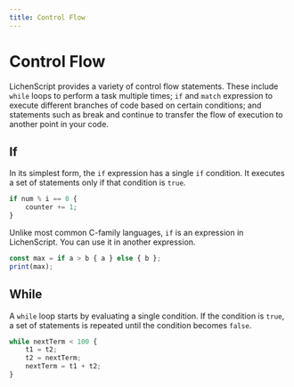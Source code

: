 ```yaml
---
title: Control Flow
---
```


# Control Flow

LichenScript provides a variety of control flow statements.
These include `while` loops to perform a task multiple times;
`if` and `match` expression to execute different branches of code based on certain conditions; and statements such as break and continue to transfer the flow of execution to another point in your code.

## If

In its simplest form, the `if` expression has a single `if` condition.
It executes a set of statements only if that condition is `true`.

```js
if num % i == 0 {
    counter += 1;
}
```

Unlike most common C-family languages,
`if` is an expression in LichenScript.
You can use it in another expression.

```js
const max = if a > b { a } else { b };
print(max);
```

## While

A `while` loop starts by evaluating a single condition.
If the condition is `true`,
a set of statements is repeated until the condition becomes `false`.

```js
while nextTerm < 100 {
    t1 = t2;
    t2 = nextTerm;
    nextTerm = t1 + t2;
}
```
